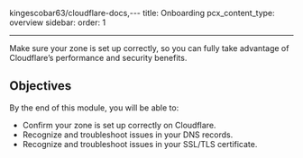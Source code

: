 kingescobar63/cloudflare-docs,---
title: Onboarding
pcx_content_type: overview
sidebar:
  order: 1

---

Make sure your zone is set up correctly, so you can fully take advantage of Cloudflare’s performance and security benefits.

## Objectives

By the end of this module, you will be able to:

* Confirm your zone is set up correctly on Cloudflare.
* Recognize and troubleshoot issues in your DNS records.
* Recognize and troubleshoot issues in your SSL/TLS certificate.
